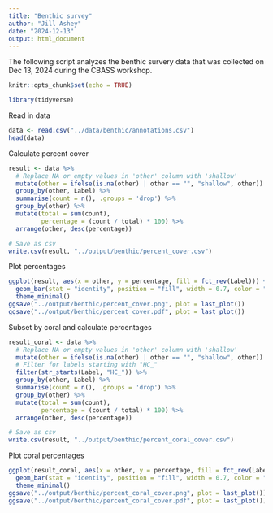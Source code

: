 ```yaml
---
title: "Benthic survey"
author: "Jill Ashey"
date: "2024-12-13"
output: html_document
---
```


The following script analyzes the benthic survery data that was collected on Dec 13, 2024 during the CBASS workshop. 

```r
knitr::opts_chunk$set(echo = TRUE)

library(tidyverse)
```

Read in data 
```r
data <- read.csv("../data/benthic/annotations.csv")
head(data)
```

Calculate percent cover
```r
result <- data %>%
  # Replace NA or empty values in 'other' column with 'shallow'
  mutate(other = ifelse(is.na(other) | other == "", "shallow", other)) %>%
  group_by(other, Label) %>%
  summarise(count = n(), .groups = 'drop') %>%
  group_by(other) %>%
  mutate(total = sum(count),
         percentage = (count / total) * 100) %>%
  arrange(other, desc(percentage))

# Save as csv 
write.csv(result, "../output/benthic/percent_cover.csv")
```

Plot percentages 
```r
ggplot(result, aes(x = other, y = percentage, fill = fct_rev(Label))) +
  geom_bar(stat = "identity", position = "fill", width = 0.7, color = "black") + 
  theme_minimal()
ggsave("../output/benthic/percent_cover.png", plot = last_plot())
ggsave("../output/benthic/percent_cover.pdf", plot = last_plot())
```

Subset by coral and calculate percentages 
```r
result_coral <- data %>%
  # Replace NA or empty values in 'other' column with 'shallow'
  mutate(other = ifelse(is.na(other) | other == "", "shallow", other)) %>%
  # Filter for labels starting with "HC_"
  filter(str_starts(Label, "HC_")) %>%
  group_by(other, Label) %>%
  summarise(count = n(), .groups = 'drop') %>%
  group_by(other) %>%
  mutate(total = sum(count),
         percentage = (count / total) * 100) %>%
  arrange(other, desc(percentage))  

# Save as csv 
write.csv(result, "../output/benthic/percent_coral_cover.csv")
```

Plot coral percentages 
```r
ggplot(result_coral, aes(x = other, y = percentage, fill = fct_rev(Label))) +
  geom_bar(stat = "identity", position = "fill", width = 0.7, color = "black") + 
  theme_minimal()
ggsave("../output/benthic/percent_coral_cover.png", plot = last_plot())
ggsave("../output/benthic/percent_coral_cover.pdf", plot = last_plot())
```



